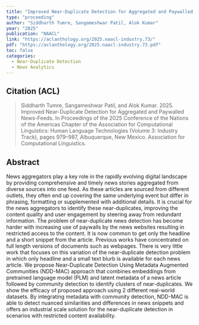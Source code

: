 ```yaml
---
title: "Improved Near-Duplicate Detection for Aggregated and Paywalled News-Feeds"
type: "proceeding"
author: "Siddharth Tumre, Sangameshwar Patil, Alok Kumar"
year: "2025"
publication: "NAACL"
link: "https://aclanthology.org/2025.naacl-industry.73/"
pdf: "https://aclanthology.org/2025.naacl-industry.73.pdf"
toc: false
categories:
  - Near-Duplicate Detection
  - News Analytics
---
```


## Citation (ACL)

> Siddharth Tumre, Sangameshwar Patil, and Alok Kumar. 2025. Improved Near-Duplicate Detection for Aggregated and Paywalled News-Feeds. In Proceedings of the 2025 Conference of the Nations of the Americas Chapter of the Association for Computational Linguistics: Human Language Technologies (Volume 3: Industry Track), pages 979–987, Albuquerque, New Mexico. Association for Computational Linguistics.


## Abstract

News aggregators play a key role in the rapidly evolving digital landscape by providing comprehensive and timely news stories aggregated from diverse sources into one feed. As these articles are sourced from different outlets, they often end up covering the same underlying event but differ in phrasing, formatting or supplemented with additional details. It is crucial for the news aggregators to identify these near-duplicates, improving the content quality and user engagement by steering away from redundant information. The problem of near-duplicate news detection has become harder with increasing use of paywalls by the news websites resulting in restricted access to the content. It is now common to get only the headline and a short snippet from the article. Previous works have concentrated on full length versions of documents such as webpages. There is very little work that focuses on this variation of the near-duplicate detection problem in which only headline and a small text blurb is available for each news article. We propose Near-Duplicate Detection Using Metadata Augmented Communities (NDD-MAC) approach that combines embeddings from pretrained language model (PLM) and latent metadata of a news article followed by community detection to identify clusters of near-duplicates. We show the efficacy of proposed approach using 2 different real-world datasets. By integrating metadata with community detection, NDD-MAC is able to detect nuanced similarities and differences in news snippets and offers an industrial scale solution for the near-duplicate detection in scenarios with restricted content availability.